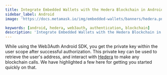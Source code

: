 ```yaml
---
title: Integrate Embedded Wallets with the Hedera Blockchain in Android
sidebar_label: Android
image: 'https://docs.metamask.io/img/embedded-wallets/banners/hedera.png'

keywords: [android, hedera, web3auth, authentication, blockchain]
description: 'Integrate Embedded Wallets with the Hedera Blockchain in Android | Embedded Wallets'
---
```



<SEO
  title="Integrate Embedded Wallets with the Hedera Blockchain in Android"
  description="Integrate Embedded Wallets with the Hedera Blockchain in Android | Embedded Wallets"
  image="https://docs.metamask.io/img/embedded-wallets/banners/hedera.png"
  slug="/embedded-wallets/connect-blockchain/evm/hedera/android"
/>

While using the Web3Auth Android SDK, you get the private key within the user scope after successful authorization. This private key can be used to retrieve the user's address, and interact with [Hedera](https://hedera.com/) to make any blockchain calls. We have highlighted a few here for getting you started quickly on that.

<EVMInteraction />
